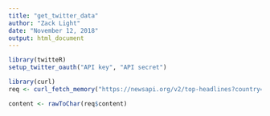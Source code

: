 ```yaml
---
title: "get_twitter_data"
author: "Zack Light"
date: "November 12, 2018"
output: html_document
---
```


```r
library(twitteR)
setup_twitter_oauth("API key", "API secret")
```

```r
library(curl)
req <- curl_fetch_memory("https://newsapi.org/v2/top-headlines?country=us&apiKey=")

content <- rawToChar(req$content)
```

